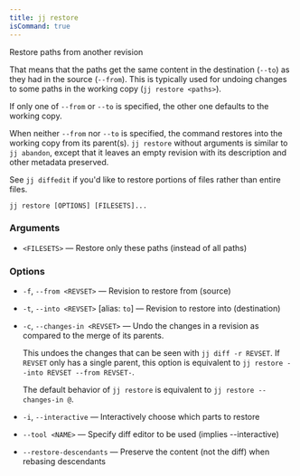 ```yaml
---
title: jj restore
isCommand: true
---
```


Restore paths from another revision

That means that the paths get the same content in the destination (`--to`) as they had in the source (`--from`). This is typically used for undoing changes to some paths in the working copy (`jj restore <paths>`).

If only one of `--from` or `--to` is specified, the other one defaults to the working copy.

When neither `--from` nor `--to` is specified, the command restores into the working copy from its parent(s). `jj restore` without arguments is similar to `jj abandon`, except that it leaves an empty revision with its description and other metadata preserved.

See `jj diffedit` if you'd like to restore portions of files rather than entire files.

```shell title="Usage"
jj restore [OPTIONS] [FILESETS]...
```

### Arguments

- `<FILESETS>` — Restore only these paths (instead of all paths)

### Options

- `-f`, `--from <REVSET>` — Revision to restore from (source)
- `-t`, `--into <REVSET>` [alias: `to`] — Revision to restore into (destination)
- `-c`, `--changes-in <REVSET>` — Undo the changes in a revision as compared to the merge of its parents.

  This undoes the changes that can be seen with `jj diff -r REVSET`. If `REVSET` only has a single parent, this option is equivalent to `jj restore --into REVSET --from REVSET-`.

  The default behavior of `jj restore` is equivalent to `jj restore --changes-in @`.
- `-i`, `--interactive` — Interactively choose which parts to restore
- `--tool <NAME>` — Specify diff editor to be used (implies --interactive)
- `--restore-descendants` — Preserve the content (not the diff) when rebasing descendants


